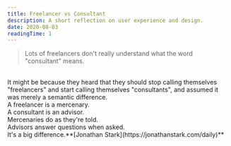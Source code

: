```yaml
---
title: Freelancer vs Consultant​
description: A short reflection on user experience and design.
date: 2020-08-03
readingTime: 1
---
```


>Lots of freelancers don't really understand what the word "consultant" means.
<br />
It might be because they heard that they should stop calling themselves "freelancers" and start calling themselves "consultants", and assumed it was merely a semantic difference.
<br />
A freelancer is a mercenary.
<br />
A consultant is an advisor.
<br />
Mercenaries do as they're told.
<br />
Advisors answer questions when asked.
<br />
It's a big difference.**[Jonathan Stark](https://jonathanstark.com/daily)**
